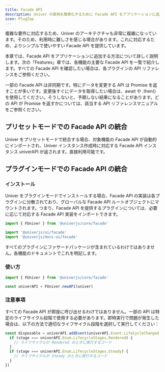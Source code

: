 ```yaml
---
title: Facade API
description: Univer の使用を簡素化するために Facade API をアプリケーションに追加する方法について学びます。
icon: PlugZap
---
```


複雑な要件に対応するため、Univer のアーキテクチャも非常に複雑になっています。そのため、利用時に難しさを感じる場合があります。これに対応するため、よりシンプルで使いやすい Facade API を提供しています。

本章では、Facade API をアプリケーションに追加する方法について詳しく説明します。次の「Features」章では、各機能の主要な Facade API を一覧で紹介します。すべての Facade API を確認したい場合は、各プラグインの API リファレンスをご参照ください。

<Callout type="warning" title="注意事項">
  一部の Facade API は非同期です。特にデータを変更する API は Promise を返すことが多いです。変更後すぐにデータを取得したい場合は、await や .then() を使用してください。そうしないと、予期しない結果になることがあります。どの API が Promise を返すかについては、該当する API リファレンスマニュアルをご参照ください。
</Callout>

## プリセットモードでの Facade API の統合

Univer をプリセットモードで統合する場合、対象機能の Facade API が自動的にインポートされ、Univer インスタンス作成時に対応する Facade API インスタンス univerAPI が返されます。直接利用可能です。

## プラグインモードでの Facade API の統合

### インストール

Univer をプラグインモードでインストールする場合、Facade API の実装は各プラグインに分散されており、グローバルな Facade API ルートオブジェクトにマウントされます。つまり、Facade API を提供するプラグインについては、必要に応じて対応する Facade API 実装をインポートできます。

```typescript
import { FUniver } from '@univerjs/core/facade'

import '@univerjs/ui/facade'
import '@univerjs/docs-ui/facade'
```

<Callout type="warning" title="注意事項">
  すべてのプラグインにファサードパッケージが含まれているわけではありません。各機能のドキュメントでこれを明記します。
</Callout>

### 使い方

```typescript
import { FUniver } from '@univerjs/core/facade'

const univerAPI = FUniver.newAPI(univer)
```

### 注意事項

すべての Facade API が即座に呼び出せるわけではありません。一部の API は特定のライフサイクル段階で使用する必要があります。即時実行で問題が発生した場合は、以下の方法で適切なライフサイクル段階を選択して実行してください：

```typescript
const disposable = univerAPI.addEvent(univerAPI.Event.LifeCycleChanged, ({ stage }) => {
  if (stage === univerAPI.Enum.LifecycleStages.Rendered) {
    // ライフサイクルが Rendered のときに実行するコード
  }
  if (stage === univerAPI.Enum.LifecycleStages.Steady) {
    // ライフサイクルが Steady のときに実行するコード
  }
})
```
